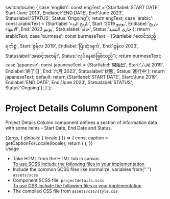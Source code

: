 
switch(locale) {
case 'english': const engText = {Startlabel:'START DATE', Start:'June 2019', Endlabel:'END DATE', End:'June 2023', Statuslabel:'STATUS', Status:'Ongoing'}; return engText;
case 'arabic': const arabicText = {Startlabel:'تاريخ البدء', Start:'يونيو 2019', Endlabel:'تاريخ الانتهاء', End:'يونيو 2023', Statuslabel:'حالة', Status:'جاري التنفيذ'}; return arabicText;
case 'burmese': const burmeseText = {Startlabel:'စတင်သည့်ရက်စွဲ', Start:'ဇွန်လ 2019', Endlabel:'ပြီးဆုံးရက်', End:'ဇွန်လ 2023', Statuslabel:'အဆင့်အတန်း', Status:'လုပ်နေဆဲဖြစ်သည်'}; return burmeseText;
case 'japanese': const japaneseText = {Startlabel:'開始日', Start:'六月 2019', Endlabel:'終了日', End:'六月 2023', Statuslabel:'状態', Status:'進行中'}; return japaneseText;
default:
return {Startlabel:'START DATE', Start:'June 2019', Endlabel:'END DATE', End:'June 2023', Statuslabel:'STATUS', Status:'Ongoing'};
}
};

<Meta title="Testing/Text/Project Details Column" />

<style>{`
 .subheading {
    font-weight: 700;
    font-size: 24px;
    color: #031c2d;
    letter-spacing: 1.5px;
    line-height: 24px;
    margin-bottom: 12px;
    margin-top: 40px;
  }
  .sbdocs .sbdocs-p,
  .sbdocs .sbdocs-li{
    font-size: 1rem;
  }
`}</style>

# Project Details Column Component

Project Details Column component defines a section of information data with some items - Start Date, End Date and Status.

<Story name="Project Details Column">
  {(args, { globals: { locale } }) => {
    const caption = getCaptionForLocale(locale);
    return (
      <Projectdetails
        startName={caption.Startlabel}
        startText={caption.Start}
        endName={caption.Endlabel}
        endText={caption.End}
        statusName={caption.Statuslabel}
        statusText={caption.Status}
      ></Projectdetails>
    );
  }}
</Story>

<div className="subheading">Usage</div>
<ul>
  <li>Take HTML from the HTML tab in canvas</li>
  <u>To use SCSS include the following files in your implementation</u>
  <li>
    Include the common SCSS files like normalize, variables from{" "}
    <code>assets/scss</code>
  </li>
  <li>
    Component SCSS file: <code>projectdetails.scss</code>
  </li>
  <u>To use CSS include the following files in your implementation</u>
  <li>
    The compiled CSS file from <code>assets/css/style.css</code>
  </li>
</ul>
